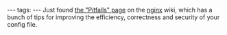 ---
tags:
---
Just found [http://wiki.nginx.org/Pitfalls the "Pitfalls" page] on the [[nginx]] wiki, which has a bunch of tips for improving the efficiency, correctness and security of your config file.

